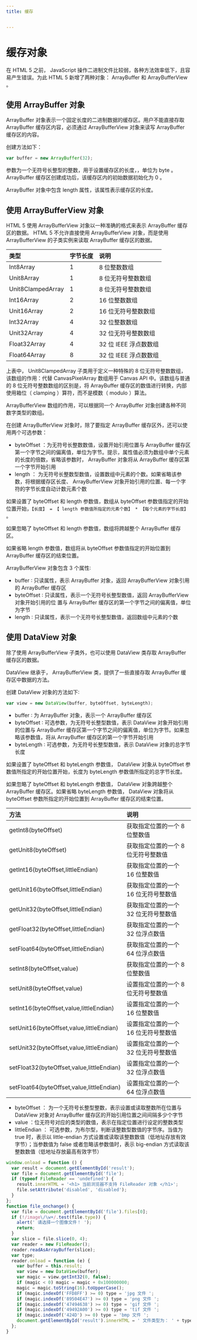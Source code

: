 ```yaml
---
title: 缓存


---
```


# 缓存对象

在 HTML 5 之前， JavaScript 操作二进制文件比较弱，各种方法效率低下，且容易产生错误。为此 HTML 5 新增了两种对象： ArrayBuffer 和 ArrayBufferView 。

## 使用 ArrayBuffer 对象

ArrayBuffer 对象表示一个固定长度的二进制数据的缓存区。用户不能直接存取 ArrayBuffer 缓存区内容，必须通过 ArrayBufferView 对象来读写 ArrayBuffer 缓存区的内容。

创建方法如下：

```js
var buffer = new ArrayBuffer(32);
```

参数为一个无符号长整型的整数，用于设置缓存区的长度，，单位为 byte 。 ArrayBuffer 缓存区创建成功后，该缓存区内的初始数据初始化为 0 。

ArrayBuffer 对象中包含 length 属性，该属性表示缓存区的长度。

## 使用 ArrayBufferView 对象

HTML 5 使用 ArrayBufferView 对象以一种准确的格式来表示 ArrayBuffer 缓存区的数据。 HTML 5 不允许直接使用 ArrayBufferView 对象，而是使用
ArrayBufferView 的子类实例来读取 ArrayBuffer 缓存区的数据。

| 类型              | 字节长度 | 说明                  |
| :---------------- | :------- | :-------------------- |
| Int8Array         | 1        | 8 位整数数组          |
| Unit8Array        | 1        | 8 位无符号整数数组    |
| Unit8ClampedArray | 1        | 8 位无符号整数数组    |
| Int16Array        | 2        | 16 位整数数组         |
| Unit16Array       | 2        | 16 位无符号整数数组   |
| Int32Array        | 4        | 32 位整数数组         |
| Unit32Array       | 4        | 32 位无符号整数数组   |
| Float32Array      | 4        | 32 位 IEEE 浮点数数组 |
| Float64Array      | 8        | 32 位 IEEE 浮点数数组 |

上表中， Unit8ClampedArray 子类用于定义一种特殊的 8 位无符号整数数组，该数组的作用：代替 CanvasPixelArray 数组用于 Canvas API 中。该数组与普通的 8
位无符号整数数组的区别是，将 ArrayBuffer 缓存区的数值进行转换，内部使用箱位（ clamping ）算符，而不是模数（ modulo ）算法。

ArrayBufferView 数组的作用，可以根据同一个 ArrayBuffer 对象创建各种不同数字类型的数组。

在创建 ArrayBufferView 对象时，除了要指定 ArrayBuffer 缓存区外，还可以使用两个可选参数：

- byteOffset ：为无符号长整数数值，设置开始引用位置与 ArrayBuffer 缓存区第一个字节之间的偏离值，单位为字节。提示，属性值必须为数组中单个元素的长度的倍数，省略该参数时， ArrayBuffer
  对象将从 ArrayBuffer 缓存区第一个字节开始引用
- length ： 为无符号长整数型数值，设置数组中元素的个数。如果省略该参数，将根据缓存区长度、 ArrayBufferView 对象开始引用的位置、每一个字符的字节长度自动计数元素个数

如果设置了 byteOffset 和 length 参数值，数组从 byteOffset 参数值指定的开始位置开始，`【长度】 = 【 length 参数值所指定的元素个数】 * 【每个元素的字节长度】` 。

如果忽略了 byteOffset 和 length 参数值，数组将跨越整个 ArrayBuffer 缓存区。

如果省略 length 参数值，数组将从 byteOffset 参数值指定的开始位置到 ArrayBuffer 缓存区的结束位置。

ArrayBufferView 对象包含 3 个属性∶

- buffer ∶ 只读属性，表示 ArrayBuffer 对象，返回 ArrayBufferView 对象引用的 ArrayBuffer 缓存区
- byteOffset ∶ 只读属性，表示一个无符号长整型数值，返回 ArrayBufferView 对象开始引用的位 置与 ArrayBuffer 缓存区的第一个字节之间的偏离值，单位为字节
- length ∶ 只读属性，表示一个无符号长整型数值，返回数组中元素的个数

## 使用 DataView 对象

除了使用 ArrayBufferView 子类外，也可以使用 DataView 类存取 ArrayBuffer 缓存区的数据。

DataView 继承于， ArrayBufferView 类，提供了一些直接存取 ArrayBuffer 缓存区中数据的方法。

创建 DataView 对象的方法如下∶

```js
var view = new DataView(buffer, byteOffset, byteLength);
```

- buffer ∶ 为 ArrayBuffer 对象，表示一个 ArrayBuffer 缓存区
- byteOffset ∶ 可选参数，为无符号长整型数值，表示 DataView 对象开始引用的位置与 ArrayBuffer 缓存区第一个字节之间的偏离值，单位为字节。如果忽略该参数值，将从 ArrayBuffer
  缓存区的第一个字节开始引用
- byteLength ∶ 可选参数，为无符号长整型数值，表示 DataView 对象的总字节长度

如果设置了 byteOffset 和 byteLength 参数值， DataView 对象从 byteOffset 参数值所指定的开始位置开始，长度为 byteLength 参数值所指定的总字节长度。

如果忽略了 byteOffset 和 byteLength 参数值， DataView 对象跨越整个 ArrayBuffer 缓存区。如果省略 byteLength 参数值， DataView 对象将从 byteOffset
参数所指定的开始位置到 ArrayBuffer 缓存区的结束位置。

| 方法                                      | 说明                                 |
| :---------------------------------------- | :----------------------------------- |
| getInt8(byteOffset)                       | 获取指定位置的一个 8 位整数值        |
| getUnit8(byteOffset)                      | 获取指定位置的一个 8 位无符号整数值  |
| getInt16(byteOffset,littleEndian)         | 获取指定位置的一个 16 位整数值       |
| getUnit16(byteOffset,littleEndian)        | 获取指定位置的一个 16 位无符号整数值 |
| getUnit32(byteOffset,littleEndian)        | 获取指定位置的一个 32 位无符号整数值 |
| getFloat32(byteOffset,littleEndian)       | 获取指定位置的一个 32 位浮点数值     |
| setFloat64(byteOffset,littleEndian)       | 获取指定位置的一个 64 位浮点数值     |
| setInt8(byteOffset,value)                 | 获取指定位置的一个 8 位整数值        |
| setUnit8(byteOffset,value)                | 设置指定位置的一个 8 位无符号整数值  |
| setInt16(byteOffset,value,littleEndian)   | 设置指定位置的一个 16 位整数值       |
| setUnit16(byteOffset,value,littleEndian)  | 设置指定位置的一个 16 位无符号整数值 |
| setUnit32(byteOffset,value,littleEndian)  | 设置指定位置的一个 32 位无符号整数值 |
| setFloat32(byteOffset,value,littleEndian) | 设置指定位置的一个 32 位浮点数值     |
| setFloat64(byteOffset,value,littleEndian) | 设置指定位置的一个 64 位浮点数值     |

- byteOffset ： 为一个无符号长整型整数，表示设置或读取整数所在位置与 DataView 对象对 ArrayBuffer 缓存区的开始引用位置之间间隔多少个字节
- value ：位无符号对应的类型的数值，表示在指定位置进行设定的整数类型
- littleEndian ： 可选参数，为布尔型，判断该整数型数值的字节序。当值为 true 时，表示以 little-endian 方式设置或读取该整数数值（低地址存放有效字节）；当参数值为 false
  或者忽略该参数值时，表示 big-endian 方式读取该整数数值（低地址存放最高有效字节）

```js
window.onload = function () {
  var result = document.getElementById('result');
  var file = document.getElementById('file');
  if (typeof FileReader == 'undefined') {
    result.innerHTML = '<h1> 当前浏览器不支持 FileReader 对象 </h1>';
    file.setAttribute('disabled', 'disabled');
  }
};
function file_onchange() {
  var file = document.getElementById('file').files[0];
  if (!/image\/\w+/.test(file.type)) {
    alert(' 请选择一个图像文件！ ');
    return;
  }
  var slice = file.slice(0, 4);
  var reader = new FileReader();
  reader.readAsArrayBuffer(slice);
  var type;
  reader.onload = function (e) {
    var buffer = this.result;
    var view = new DataView(buffer);
    var magic = view.getInt32(0, false);
    if (magic < 0) magic = magic + 0x100000000;
    magic = magic.toString(16).toUpperCase();
    if (magic.indexOf('FFD8FF') >= 0) type = 'jpg 文件 ';
    if (magic.indexOf('89504E47') >= 0) type = 'png 文件 ';
    if (magic.indexOf('47494638') >= 0) type = 'gif 文件 ';
    if (magic.indexOf('49492A00') >= 0) type = 'tif 文件 ';
    if (magic.indexOf('424D') >= 0) type = 'bmp 文件 ';
    document.getElementById('result').innerHTML = ' 文件类型为： ' + type;
  };
}
```

            